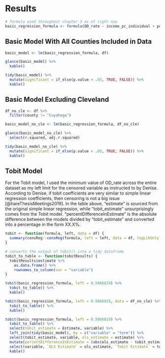 # Results

```r
# formula used throughout chapter 3 as of right now
basic_regression_formula <- formula(OD_rate ~ income_pc_individual + percent_black + education_b_percent_highschool_or_less + education_b_percent_college_or_more + disability_percent_5to17_male + disability_percent_18to34_male + disability_percent_35to64_male + disability_percent_65to74_male + disability_percent_5to17_female + disability_percent_18to34_female + disability_percent_35to64_female + disability_percent_65to74_female)
```

## Basic Model With All Counties Included in Data
```r
basic_model <- lm(basic_regression_formula, df)

glance(basic_model) %>%
  kable()

tidy(basic_model) %>%
  mutate(significant = if_else(p.value < .05, TRUE, FALSE)) %>%
  kable()
```

## Basic Model Excluding Cleveland

```r
df_no_cle <- df %>%
  filter(county != "Cuyahoga")

basic_model_no_cle <- lm(basic_regression_formula, df_no_cle)

glance(basic_model_no_cle) %>%
  select(r.squared, adj.r.squared)

tidy(basic_model_no_cle) %>%
  mutate(significant = if_else(p.value < .05, TRUE, FALSE)) %>%
  kable()
```

## Tobit Model

For the Tobit model, I used the minimum value of OD_rate across the entire dataset as my left limit for the censored variable as instructed to by Denise. According to Denise, if tobit coefficients are very similar to simple linear regression coefficients, then censoring is not a big issue [@hareThesisMeetings2019]. In the table above, "estimate" is sourced from the original simple linear regression, while "tobit_estimate" unsurprisingly comes from the Tobit model. "percentDifferenceInEstimate" is the absolute difference between the models divided by "tobit_estimate" and converted into a percentage in the form XX.X%.

```r
tobit <- function(formula, left, data = df) {
  summary(censReg::censReg(formula, left = left, data = df, logLikOnly = FALSE))
}

# converts the output of tobit() into a tidy dataframe
tobit_to_table <- function(tobitResults) {
  tobitResults$estimate %>%
    as.data.frame() %>%
    rownames_to_column(var = "variable")
}
```

```r
tobit(basic_regression_formula, left = 0.5066819) %>%
  tobit_to_table() %>%
  kable()
```

```r
tobit(basic_regression_formula, left = 0.5066819, data = df_no_cle) %>%
  tobit_to_table() %>%
  kable()
```

```r
tobit(basic_regression_formula, left = 0.5066819) %>%
  tobit_to_table() %>%
  select(tobit_estimate = Estimate, variable) %>%
  left_join(tidy(basic_model), by = c("variable" = "term")) %>%
  select(tobit_estimate, variable, ols_estimate = estimate) %>%
  mutate(percentDifferenceInEstimate = (abs(ols_estimate - tobit_estimate) / abs(tobit_estimate) * 100)) %>%
  select(variable, `OLS Estimate` = ols_estimate, `Tobit Estimate` = tobit_estimate, `Percent Difference Between Estimates` = percentDifferenceInEstimate) %>%
  kable()
```
